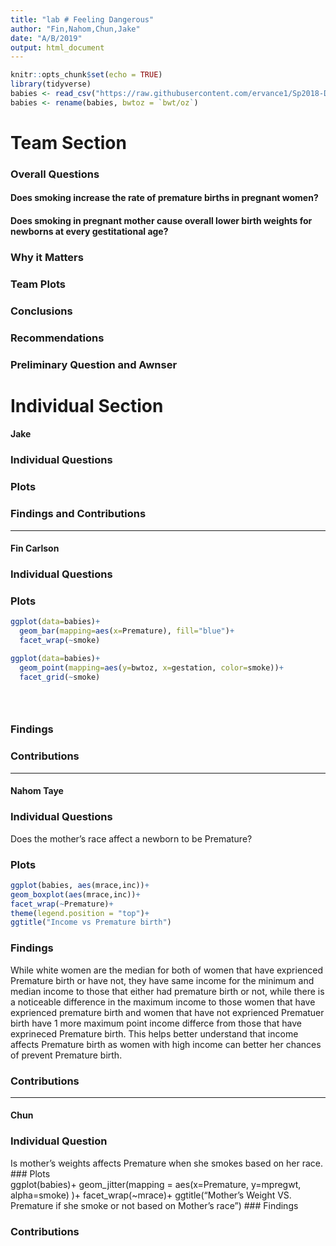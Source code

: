 ---
title: "lab # Feeling Dangerous"
author: "Fin,Nahom,Chun,Jake"
date: "A/B/2019"
output: html_document
---

```{r setup, include=FALSE}
knitr::opts_chunk$set(echo = TRUE)
library(tidyverse)
babies <- read_csv("https://raw.githubusercontent.com/ervance1/Sp2018-Data-Science-repo/master/babies2a.dat")
babies <- rename(babies, bwtoz = `bwt/oz`)

```
# Team Section

### Overall Questions 

#### Does smoking increase the rate of premature births in pregnant women?

#### Does smoking in pregnant mother cause overall lower birth weights for newborns at every gestitational age?

### Why it Matters

### Team Plots

### Conclusions

### Recommendations

### Preliminary Question and Awnser


# Individual Section 

#### Jake

### Individual Questions

### Plots 

### Findings and Contributions


----------------------------------

#### Fin Carlson

### Individual Questions

### Plots 
```{r}
ggplot(data=babies)+
  geom_bar(mapping=aes(x=Premature), fill="blue")+
  facet_wrap(~smoke)

ggplot(data=babies)+
  geom_point(mapping=aes(y=bwtoz, x=gestation, color=smoke))+
  facet_grid(~smoke)


  

```


### Findings

### Contributions 

----------------------------------------------------------------

#### Nahom Taye

### Individual Questions
Does the mother's race affect a newborn to be Premature?

### Plots
```{r, echo=FALSE, message=FALSE}
ggplot(babies, aes(mrace,inc))+
geom_boxplot(aes(mrace,inc))+
facet_wrap(~Premature)+
theme(legend.position = "top")+
ggtitle("Income vs Premature birth")
```

### Findings

While white women are the median for both of women that have exprienced Premature birth or have not, they have same income for the minimum and median income to those that either had premature birth or not, while there is a noticeable difference in the maximum income to those women that have exprienced premature birth and women that have not exprienced Prematuer birth have 1 more maximum point income differce from those that have exprineced Premature birth. This helps better understand that income affects Premature birth as women with high income can better her chances of prevent Premature birth.  


### Contributions

-----------------------------------


#### Chun

### Individual Question
Is mother's weights affects Premature when she smokes based on her race.
### Plots  
ggplot(babies)+
  geom_jitter(mapping = aes(x=Premature, y=mpregwt, alpha=smoke) )+
  facet_wrap(~mrace)+
  ggtitle("Mother's Weight VS. Premature if she smoke or not based on Mother's race ")
### Findings

### Contributions
 

